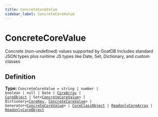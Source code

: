```yaml
---
title: ConcreteCoreValue
sidebar_label: ConcreteCoreValue
---
```


# ConcreteCoreValue

Concrete (non-undefined) values supported by GoatDB
Includes standard JSON types plus runtime JS types like Date, Set,
Dictionary, and custom classes

## Definition

**Type:** <code>ConcreteCoreValue = string | number | boolean | null | Date | [CoreArray](/api/types/corearray) | [CoreObject](/api/interfaces/coreobject) | Set&lt;[ConcreteCoreValue](/api/types/concretecorevalue)&gt; | Dictionary&lt;[CoreKey](/api/types/corekey), [ConcreteCoreValue](/api/types/concretecorevalue)&gt; | Generator&lt;[ConcreteCoreValue](/api/types/concretecorevalue)&gt; | [CoreClassObject](/api/types/coreclassobject) | [ReadonlyCoreArray](/api/types/readonlycorearray) | [ReadonlyCoreObject](/api/types/readonlycoreobject)</code>

